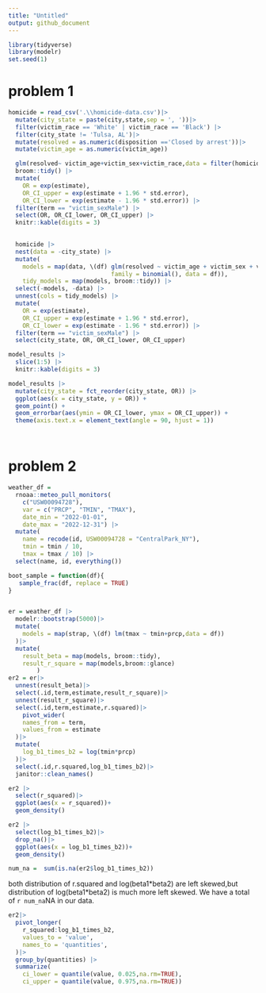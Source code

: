 ```yaml
---
title: "Untitled"
output: github_document
---
```



```r
library(tidyverse)
library(modelr)
set.seed(1)
```

# problem 1


```r

homicide = read_csv('.\\homicide-data.csv')|>
  mutate(city_state = paste(city,state,sep = ', '))|>
  filter(victim_race == 'White' | victim_race == 'Black') |>
  filter(city_state != 'Tulsa, AL')|>
  mutate(resolved = as.numeric(disposition =='Closed by arrest'))|>
  mutate(victim_age = as.numeric(victim_age))

  glm(resolved~ victim_age+victim_sex+victim_race,data = filter(homicide,city_state == 'Baltimore, MD'),family = binomial())|>
  broom::tidy() |> 
  mutate(
    OR = exp(estimate), 
    OR_CI_upper = exp(estimate + 1.96 * std.error),
    OR_CI_lower = exp(estimate - 1.96 * std.error)) |> 
  filter(term == "victim_sexMale") |> 
  select(OR, OR_CI_lower, OR_CI_upper) |>
  knitr::kable(digits = 3)
  

  homicide |> 
  nest(data = -city_state) |> 
  mutate(
    models = map(data, \(df) glm(resolved ~ victim_age + victim_sex + victim_race, 
                             family = binomial(), data = df)),
    tidy_models = map(models, broom::tidy)) |> 
  select(-models, -data) |> 
  unnest(cols = tidy_models) |> 
  mutate(
    OR = exp(estimate), 
    OR_CI_upper = exp(estimate + 1.96 * std.error),
    OR_CI_lower = exp(estimate - 1.96 * std.error)) |> 
  filter(term == "victim_sexMale") |> 
  select(city_state, OR, OR_CI_lower, OR_CI_upper)

model_results |>
  slice(1:5) |> 
  knitr::kable(digits = 3)
```

```r
model_results |> 
  mutate(city_state = fct_reorder(city_state, OR)) |> 
  ggplot(aes(x = city_state, y = OR)) + 
  geom_point() + 
  geom_errorbar(aes(ymin = OR_CI_lower, ymax = OR_CI_upper)) + 
  theme(axis.text.x = element_text(angle = 90, hjust = 1))




```

# problem 2

```r
weather_df = 
  rnoaa::meteo_pull_monitors(
    c("USW00094728"),
    var = c("PRCP", "TMIN", "TMAX"), 
    date_min = "2022-01-01",
    date_max = "2022-12-31") |>
  mutate(
    name = recode(id, USW00094728 = "CentralPark_NY"),
    tmin = tmin / 10,
    tmax = tmax / 10) |>
  select(name, id, everything())

boot_sample = function(df){
   sample_frac(df, replace = TRUE)
}


er = weather_df |>
  modelr::bootstrap(5000)|>
  mutate(
    models = map(strap, \(df) lm(tmax ~ tmin+prcp,data = df))
  )|>
  mutate(
    result_beta = map(models, broom::tidy),
    result_r_square = map(models,broom::glance)
        )
er2 = er|>
  unnest(result_beta)|>
  select(.id,term,estimate,result_r_square)|>
  unnest(result_r_square)|>
  select(.id,term,estimate,r.squared)|>
    pivot_wider(
    names_from = term,
    values_from = estimate
  )|>
  mutate(
    log_b1_times_b2 = log(tmin*prcp)
  )|>
  select(.id,r.squared,log_b1_times_b2)|>
  janitor::clean_names()

er2 |>
  select(r_squared)|>
  ggplot(aes(x = r_squared))+
  geom_density()

er2 |>
  select(log_b1_times_b2)|>
  drop_na()|>
  ggplot(aes(x = log_b1_times_b2))+
  geom_density()

num_na =  sum(is.na(er2$log_b1_times_b2))
```
both distribution of r.squared and log(beta1\*beta2) are left skewed,but distribution of  log(beta1\*beta2) is much more left skewed. We have a total of `r num_na`NA in our data.

```r
er2|> 
  pivot_longer(
    r_squared:log_b1_times_b2,
    values_to = 'value',
    names_to = 'quantities',
  )|>
  group_by(quantities) |> 
  summarize(
    ci_lower = quantile(value, 0.025,na.rm=TRUE), 
    ci_upper = quantile(value, 0.975,na.rm=TRUE))

```




